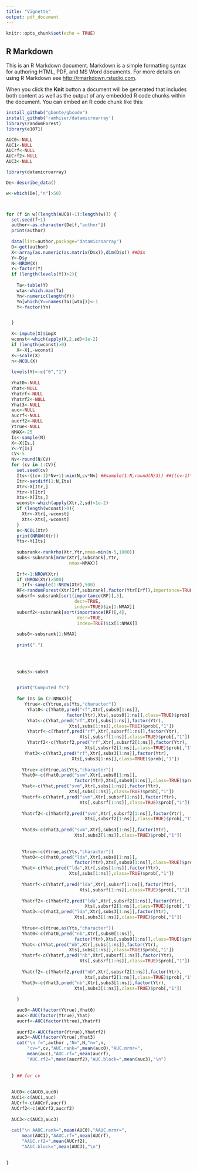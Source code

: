 ```yaml
---
title: "Vignette"
output: pdf_document
---
```


```r
knitr::opts_chunk$set(echo = TRUE)
```

## R Markdown

This is an R Markdown document. Markdown is a simple formatting syntax for authoring HTML, PDF, and MS Word documents. For more details on using R Markdown see <http://rmarkdown.rstudio.com>.

When you click the **Knit** button a document will be generated that includes both content as well as the output of any embedded R code chunks within the document. You can embed an R code chunk like this:

```r
install_github("gbonte/gbcode")
install_github('ramhiser/datamicroarray')
library(randomForest)
library(e1071)

AUC0<-NULL
AUC1<-NULL
AUCrf<-NULL
AUCrf2<-NULL
AUC3<-NULL

library(datamicroarray)

De<-describe_data()

w<-which(De[,"n"]>50)



for (f in w[(length(AUC0)+1):length(w)]) {
  set.seed(f+1)
  author<-as.character(De[f,"author"])
  print(author)
  
  data(list=author,package="datamicroarray")
  D<-get(author)
  X<-array(as.numeric(as.matrix(D$x)),dim(D$x)) ##D$x
  Y<-D$y
  N<-NROW(X)
  Y<-factor(Y)
  if (length(levels(Y))>2){
    
    Ta<-table(Y)
    wta<-which.max(Ta)
    Yn<-numeric(length(Y))
    Yn[which(Y==names(Ta)[wta])]<-1
    Y<-factor(Yn)


  }
    
  X<-impute(X)$impX
  wconst<-which(apply(X,2,sd)<1e-2)
  if (length(wconst)>0)
    X<-X[,-wconst]
  X<-scale(X)
  n<-NCOL(X)
 
  levels(Y)<-c("0","1")
  
  Yhat0<-NULL
  Yhat<-NULL
  Yhatrf<-NULL
  Yhatrf2<-NULL
  Yhat3<-NULL
  auc<-NULL
  aucrf<-NULL
  aucrf2<-NULL 
  Ytrue<-NULL
  NMAX<-25
  Is<-sample(N)
  X<-X[Is,]
  Y<-Y[Is]
  CV<-5
  Nv<-round(N/CV)
  for (cv in 1:CV){
    set.seed(cv)
    Its<-((cv-1)*Nv+1):min(N,cv*Nv) ##sample(1:N,round(N/3)) ##((cv-1)*Nv+1):min(N,cv*Nv)
    Itr<-setdiff(1:N,Its)
    Xtr<-X[Itr,]
    Ytr<-Y[Itr]
    Xts<-X[Its,]
    wconst<-which(apply(Xtr,2,sd)<1e-2)
    if (length(wconst)>0){
      Xtr<-Xtr[,-wconst]
      Xts<-Xts[,-wconst]
    }
    n<-NCOL(Xtr)
    print(NROW(Xtr))    
    Yts<-Y[Its]
    
    subsrank<-rankrho(Xtr,Ytr,nmax=min(n-5,1000))
    subs<-subsrank[mrmr(Xtr[,subsrank],Ytr,
                        nmax=NMAX)]
    
    Irf<-1:NROW(Xtr)
    if (NROW(Xtr)>500)
      Irf<-sample(1:NROW(Xtr),500)
    RF<-randomForest(Xtr[Irf,subsrank],factor(Ytr[Irf]),importance=TRUE)
    subsrf<-subsrank[sort(importance(RF)[,3],
                          decr=TRUE,
                          index=TRUE)$ix[1:NMAX]]
    subsrf2<-subsrank[sort(importance(RF)[,4],
                           decr=TRUE,
                           index=TRUE)$ix[1:NMAX]]
    
    subs0<-subsrank[1:NMAX]
    
    print(".")


  
  
    subs3<-subs0

    
    print("Computed fs")
    
    for (ns in (2:NMAX)){
       Ytrue<-c(Ytrue,as(Yts,"character"))
        Yhat0<-c(Yhat0,pred("rf",Xtr[,subs0[1:ns]],
                       factor(Ytr),Xts[,subs0[1:ns]],class=TRUE)$prob[,"1"])     
        Yhat<-c(Yhat,pred("rf",Xtr[,subs[1:ns]],factor(Ytr),
                        Xts[,subs[1:ns]],class=TRUE)$prob[,"1"])
        Yhatrf<-c(Yhatrf,pred("rf",Xtr[,subsrf[1:ns]],factor(Ytr),
                            Xts[,subsrf[1:ns]],class=TRUE)$prob[,"1"]) 
        Yhatrf2<-c(Yhatrf2,pred("rf",Xtr[,subsrf2[1:ns]],factor(Ytr),
                              Xts[,subsrf2[1:ns]],class=TRUE)$prob[,"1"])   
       Yhat3<-c(Yhat3,pred("rf",Xtr[,subs3[1:ns]],factor(Ytr),
                         Xts[,subs3[1:ns]],class=TRUE)$prob[,"1"])
      
      Ytrue<-c(Ytrue,as(Yts,"character"))
      Yhat0<-c(Yhat0,pred("svm",Xtr[,subs0[1:ns]],
                          factor(Ytr),Xts[,subs0[1:ns]],class=TRUE)$prob[,"1"])     
      Yhat<-c(Yhat,pred("svm",Xtr[,subs[1:ns]],factor(Ytr),
                        Xts[,subs[1:ns]],class=TRUE)$prob[,"1"])
      Yhatrf<-c(Yhatrf,pred("svm",Xtr[,subsrf[1:ns]],factor(Ytr),
                            Xts[,subsrf[1:ns]],class=TRUE)$prob[,"1"]) 
      
      Yhatrf2<-c(Yhatrf2,pred("svm",Xtr[,subsrf2[1:ns]],factor(Ytr),
                              Xts[,subsrf2[1:ns]],class=TRUE)$prob[,"1"])
      
      Yhat3<-c(Yhat3,pred("svm",Xtr[,subs3[1:ns]],factor(Ytr),
                          Xts[,subs3[1:ns]],class=TRUE)$prob[,"1"])
      
      
      Ytrue<-c(Ytrue,as(Yts,"character"))
      Yhat0<-c(Yhat0,pred("lda",Xtr[,subs0[1:ns]],
                          factor(Ytr),Xts[,subs0[1:ns]],class=TRUE)$prob[,"1"])     
      Yhat<-c(Yhat,pred("lda",Xtr[,subs[1:ns]],factor(Ytr),
                        Xts[,subs[1:ns]],class=TRUE)$prob[,"1"])
      
      Yhatrf<-c(Yhatrf,pred("lda",Xtr[,subsrf[1:ns]],factor(Ytr),
                            Xts[,subsrf[1:ns]],class=TRUE)$prob[,"1"])
      
      Yhatrf2<-c(Yhatrf2,pred("lda",Xtr[,subsrf2[1:ns]],factor(Ytr),
                              Xts[,subsrf2[1:ns]],class=TRUE)$prob[,"1"]) 
      Yhat3<-c(Yhat3,pred("lda",Xtr[,subs3[1:ns]],factor(Ytr),
                          Xts[,subs3[1:ns]],class=TRUE)$prob[,"1"])
      
      Ytrue<-c(Ytrue,as(Yts,"character"))
      Yhat0<-c(Yhat0,pred("nb",Xtr[,subs0[1:ns]],
                          factor(Ytr),Xts[,subs0[1:ns]],class=TRUE)$prob[,"1"])     
      Yhat<-c(Yhat,pred("nb",Xtr[,subs[1:ns]],factor(Ytr),
                        Xts[,subs[1:ns]],class=TRUE)$prob[,"1"])
      Yhatrf<-c(Yhatrf,pred("nb",Xtr[,subsrf[1:ns]],factor(Ytr),
                            Xts[,subsrf[1:ns]],class=TRUE)$prob[,"1"])
      
      Yhatrf2<-c(Yhatrf2,pred("nb",Xtr[,subsrf2[1:ns]],factor(Ytr),
                              Xts[,subsrf2[1:ns]],class=TRUE)$prob[,"1"]) 
      Yhat3<-c(Yhat3,pred("nb",Xtr[,subs3[1:ns]],factor(Ytr),
                          Xts[,subs3[1:ns]],class=TRUE)$prob[,"1"])
      
    }
    
    auc0<-AUC(factor(Ytrue),Yhat0)
    auc<-AUC(factor(Ytrue),Yhat)
    aucrf<-AUC(factor(Ytrue),Yhatrf)
    
    aucrf2<-AUC(factor(Ytrue),Yhatrf2)
    auc3<-AUC(factor(Ytrue),Yhat3)
    cat("\n f=",author ,"N=",N,"n=",n,
        "cv=",cv,"AUC.rank=",mean(auc0),"AUC.mrmr=",
        mean(auc),"AUC.rf=",mean(aucrf),
        "AUC.rf2=",mean(aucrf2),"AUC.block=",mean(auc3),"\n")
    
    
  } ## for cv
  
  
  AUC0<-c(AUC0,auc0)
  AUC1<-c(AUC1,auc)
  AUCrf<-c(AUCrf,aucrf)
  AUCrf2<-c(AUCrf2,aucrf2)
  
  AUC3<-c(AUC3,auc3)
  
  cat("\n AAUC.rank=",mean(AUC0),"AAUC.mrmr=",
      mean(AUC1),"AAUC.rf=",mean(AUCrf),
      "AAUC.rf2=",mean(AUCrf2),
      "AAUC.block=",mean(AUC3),"\n")
  

}


  

```

